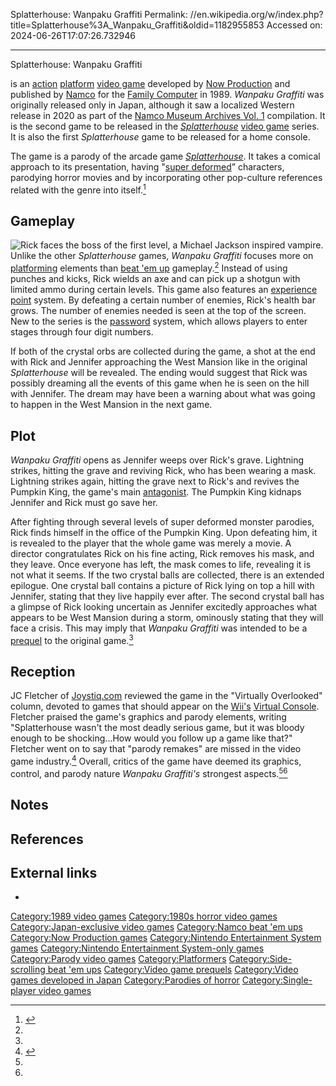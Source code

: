 Splatterhouse: Wanpaku Graffiti
Permalink: //en.wikipedia.org/w/index.php?title=Splatterhouse%3A_Wanpaku_Graffiti&oldid=1182955853
Accessed on: 2024-06-26T17:07:26.732946



------
Splatterhouse: Wanpaku Graffiti
{{Infobox video game
| title = Splatterhouse: Wanpaku Graffiti
| image = Splatterhouse Wanpaku Graffiti.jpg
| caption = Japanese box art
| developer = [[Now Production]]
| publisher = [[Namco]]
| designer = Taiji Nagayama<br />Bishibashi Haro
| programmer = Nobuyuki Shinohara<br />Myt Juso
| artist = Taiji Nagayaam<br />Juncha<br />Baguchan<br />Hidebou
| composer = Anna Puruna<br />Masakatsu Maekawa
| released = {{vgrelease|JP|July 31, 1989}}
| genre = [[Beat 'em up]], [[Platform game|platform]]
| modes = [[Single-player video game|Single player]]
| series = ''Splatterhouse''
| platforms = [[Nintendo Entertainment System|Family Computer]]
}}

{{nihongo foot|'''''Splatterhouse: Wanpaku Graffiti'''''|スプラッターハウス わんぱくグラフィティ|''Supurattāhausu: Wanpaku Gurafiti''|"Splatterhouse: Naughty Graffiti"|lead=yes|group=lower-alpha}} is an [[Action game|action]] [[Platform game|platform]] [[video game]] developed by [[Now Production]] and published by [[Namco]] for the [[Family Computer]] in 1989. ''Wanpaku Graffiti'' was originally released only in Japan, although it saw a localized Western release in 2020 as part of the [[Namco Museum Archives Vol. 1]] compilation. It is the second game to be released in the ''[[Splatterhouse]]'' [[video game]] series. It is also the first ''Splatterhouse'' game to be released for a home console.

The game is a parody of the arcade game ''[[Splatterhouse]]''. It takes a comical approach to its presentation, having "[[super deformed]]” characters, parodying horror movies and by incorporating other pop-culture references related with the genre into itself.<ref name="rob">{{cite web |url=http://www.hardcoregaming101.net/splatterhouse/splatterhouse.htm |title=Splatterhouse at Hardcore Gaming 101 |accessdate=2009-03-13 |author=Rob Strangman |year=2007 |archive-date=2017-07-16 |archive-url=https://web.archive.org/web/20170716214657/http://www.hardcoregaming101.net/splatterhouse/splatterhouse.htm |url-status=dead }}</ref>

==Gameplay==
[[File:Splatterhouse Wanpaku Graffiti gameplay.png|thumb|left|Rick faces the boss of the first level, a [[Michael Jackson]] inspired vampire.<ref name="rob"/>]]
Unlike the other ''Splatterhouse'' games, ''Wanpaku Graffiti'' focuses more on [[Platform game|platforming]] elements than [[beat 'em up]] gameplay.<ref name="rob"/> Instead of using punches and kicks, Rick wields an axe and can pick up a shotgun with limited ammo during certain levels. This game also features an [[experience point]] system. By defeating a certain number of enemies, Rick's health bar grows. The number of enemies needed is seen at the top of the screen. New to the series is the [[Password (video games)|password]] system, which allows players to enter stages through four digit numbers.

If both of the crystal orbs are collected during the game, a shot at the end with Rick and Jennifer approaching the West Mansion like in the original ''Splatterhouse'' will be revealed. The ending would suggest that Rick was possibly dreaming all the events of this game when he is seen on the hill with Jennifer. The dream may have been a warning about what was going to happen in the West Mansion in the next game.

==Plot==
''Wanpaku Graffiti'' opens as Jennifer weeps over Rick's grave. Lightning strikes, hitting the grave and reviving Rick, who has been wearing a mask. Lightning strikes again, hitting the grave next to Rick's and revives the Pumpkin King, the game's main [[antagonist]]. The Pumpkin King kidnaps Jennifer and Rick must go save her.

After fighting through several levels of super deformed monster parodies, Rick finds himself in the office of the Pumpkin King. Upon defeating him, it is revealed to the player that the whole game was merely a movie. A director congratulates Rick on his fine acting, Rick removes his mask, and they leave. Once everyone has left, the mask comes to life, revealing it is not what it seems. If the two crystal balls are collected, there is an extended epilogue. One crystal ball contains a picture of Rick lying on top a hill with Jennifer, stating that they live happily ever after. The second crystal ball has a glimpse of Rick looking uncertain as Jennifer excitedly approaches what appears to be West Mansion during a storm, ominously stating that they will face a crisis. This may imply that ''Wanpaku Graffiti'' was intended to be a [[prequel]] to the original game.<ref name="rob"/>

==Reception==
JC Fletcher of [[Joystiq.com]] reviewed the game in the "Virtually Overlooked" column, devoted to games that should appear on the [[Wii|Wii's]] [[Virtual Console]]. Fletcher praised the game's graphics and parody elements, writing "Splatterhouse wasn't the most deadly serious game, but it was bloody enough to be shocking...How would you follow up a game like that?" Fletcher went on to say that "parody remakes" are missed in the video game industry.<ref name="jc">{{cite web |url=http://nintendo.joystiq.com/2007/09/27/virtually-overlooked-splatterhouse-wanpaku-graffiti/ |title=Virtually Overlooked: Splatterhouse: Wanpaku Graffiti |accessdate=2009-12-07 |author=JC Fletcher |year=2007 }}{{Dead link|date=September 2023 |bot=InternetArchiveBot |fix-attempted=yes }}</ref> Overall, critics of the game have deemed its graphics, control, and parody nature ''Wanpaku Graffiti's'' strongest aspects.<ref name="rob"/><ref name="jc"/>

==Notes==
{{notelist}}

==References==
{{Reflist}}

==External links==
{{Portal|1980s|Speculative fiction/Horror|Video games}}
*{{moby game|id=/splatterhouse-wanpaku-graffiti|name=''Splatterhouse: Wanpaku Graffiti''}}

{{splatterhouse series}}

[[Category:1989 video games]]
[[Category:1980s horror video games]]
[[Category:Japan-exclusive video games]]
[[Category:Namco beat 'em ups]]
[[Category:Now Production games]]
[[Category:Nintendo Entertainment System games]]
[[Category:Nintendo Entertainment System-only games]]
[[Category:Parody video games]]
[[Category:Platformers]]
[[Category:Side-scrolling beat 'em ups]]
[[Category:Video game prequels]]
[[Category:Video games developed in Japan]]
[[Category:Parodies of horror]]
[[Category:Single-player video games]]